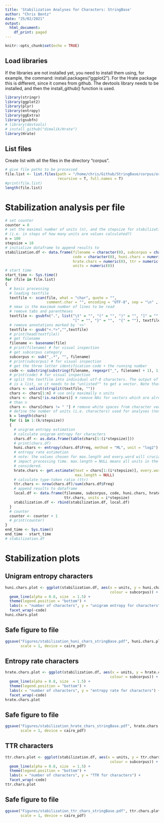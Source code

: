 ```yaml
---
title: 'Stabilization Analyses for Characters: StringBase'
author: "Chris Bentz"
date: "25/02/2021"
output:
  html_document:
    df_print: paged
---
```


```r
knitr::opts_chunk$set(echo = TRUE)
```

## Load libraries
If the libraries are not installed yet, you need to install them using, for example, the command: install.packages("ggplot2"). For the Hrate package this is different, since it comes from github. The devtools library needs to be installed, and then the install_github() function is used.
```r
library(stringr)
library(ggplot2)
library(plyr)
library(entropy)
library(ggExtra)
library(gsubfn)
# library(devtools)
# install_github("dimalik/Hrate")
library(Hrate)
```

## List files
Create list with all the files in the directory "corpus". 
```r
# give file paths to be processed
file.list <- list.files(path = "/home/chris/Github/StringBase/corpus/original", 
                        recursive = T, full.names = T)
#print(file.list)
length(file.list)
```

# Stabilization analysis per file
```r
# set counter
counter = 0
# set the maximal number of units (n), and the stepsize for stabilization analysis
# (i.e. in steps of how many units are values calculated?)
n = 100
stepsize = 10
# initialize dataframe to append results to
stabilization.df <- data.frame(filename = character(0), subcorpus = character(0), 
                               code = character(0), huni.chars = numeric (0), 
                               hrate.chars = numeric(0), ttr = numeric(0), 
                               units = numeric(0)) 
# start time
start_time <- Sys.time()
for (file in file.list) 
{
  # basic processing
  # loading textfile
  textfile <- scan(file, what = "char", quote = "", 
                   comment.char = "", encoding = "UTF-8", sep = "\n" , skip = 7, nmax = 20) 
  # nmax is the maximum number of lines to be read
  # remove tabs and parentheses
  textfile <- gsubfn(".", list("\t" = "", "(" = "", ")" = "", "]" = "",
                               "[" = "", "}" = "",  "{" = ""), textfile)
  # remove annotations marked by '<>'
  textfile <- gsub("<.*>","",textfile) 
  # print(head(textfile))
  # get filename
  filename <- basename(file) 
  # print(filename) # for visual inspection
  # get subcorpus category
  subcorpus <- sub("_.*", "", filename)
  # print(subcorpus) # for visual inspection
  # get the three letter identification code + the running number
  code <- substring(substring(filename, regexpr("_", filename) + 1), 1, 8)
  # print(code) # for visual inspection
  # split the textfile into individual utf-8 characters. The output of strsplit() 
  # is a list, so it needs to be "unlisted"" to get a vector. Note that white spaces    # are counted as utf-8 characters here.
  chars <- unlist(strsplit(textfile, ""))
  chars <- chars[1:n] # use only maximally n units
  chars <- chars[!is.na(chars)] # remove NAs for vectors which are already shorter
  # than n
  chars <- chars[chars != " "] # remove white spaces from character vector
  # define the number of units (i.e. characters) used for analyses (note that k is      # always either equal to or smaller than n)
  k = length(chars)
  for (i in 1:(k/stepsize))
  {  
    # unigram entropy estimation
    # calculate unigram entropy for characters
    chars.df <- as.data.frame(table(chars[1:(i*stepsize)]))
    # print(chars.df)
    huni.chars <- entropy(chars.df$Freq, method = "ML", unit = "log2")
    # entropy rate estimation
    # note: the values chosen for max.length and every.word will crucially 
    # impact processing time. max.length = NULL means all units in the file are     
    # considered.
    hrate.chars <- get.estimate(text = chars[1:(i*stepsize)], every.word = 1, 
                                max.length = NULL)  
    # calculate type-token ratio (ttr)
    ttr.chars <- nrow(chars.df)/sum(chars.df$Freq)
    # append results to dataframe
    local.df <- data.frame(filename, subcorpus, code, huni.chars, hrate.chars, 
                           ttr.chars, units = i*stepsize)
    stabilization.df <- rbind(stabilization.df, local.df)
  }
  # counter
  counter <- counter + 1
  # print(counter)
}
end_time <- Sys.time()
end_time - start_time
# stabilization.df
```

# Stabilization plots

## Unigram entropy characters
```r
huni.chars.plot <- ggplot(stabilization.df, aes(x = units, y = huni.chars,
                                                colour = subcorpus)) + 
  geom_line(alpha = 0.8, size  = 1.5) +
  theme(legend.position = "bottom") +
  labs(x = "number of characters", y = "unigram entropy for characters") +
  facet_wrap(~code)
huni.chars.plot
```

## Safe figure to file
```r
ggsave("Figures/stabilization_huni_chars_stringBase.pdf", huni.chars.plot, dpi = 300, 
       scale = 1, device = cairo_pdf)
```

## Entropy rate characters
```r
hrate.chars.plot <- ggplot(stabilization.df, aes(x = units, y = hrate.chars,
                                                colour = subcorpus)) + 
  geom_line(alpha = 0.8, size  = 1.5) +
  theme(legend.position = "bottom") +
  labs(x = "number of characters", y = "entropy rate for characters") + 
  facet_wrap(~code)
hrate.chars.plot
```

## Safe figure to file
```r
ggsave("Figures/stabilization_hrate_chars_stringBase.pdf", hrate.chars.plot, dpi = 300,
       scale = 1, device = cairo_pdf)
```

## TTR characters
```r
ttr.chars.plot <- ggplot(stabilization.df, aes(x = units, y = ttr.chars,
                                                colour = subcorpus)) + 
  geom_line(alpha = 0.8, size  = 1.5) +
  theme(legend.position = "bottom") +
  labs(x = "number of characters", y = "TTR for characters") +
  facet_wrap(~code)
ttr.chars.plot
```

## Safe figure to file
```r
ggsave("Figures/stabilization_ttr_chars_stringBase.pdf", ttr.chars.plot, dpi = 300, 
       scale = 1, device = cairo_pdf)
```